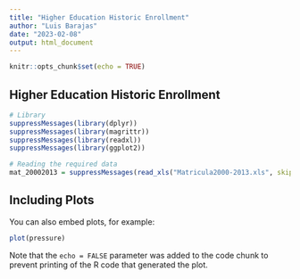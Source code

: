 ```yaml
---
title: "Higher Education Historic Enrollment"
author: "Luis Barajas"
date: "2023-02-08"
output: html_document
---
```


```r
knitr::opts_chunk$set(echo = TRUE)
```

## Higher Education Historic Enrollment


```r
# Library
suppressMessages(library(dplyr))
suppressMessages(library(magrittr))
suppressMessages(library(readxl))
suppressMessages(library(ggplot2))
```


```r
# Reading the required data
mat_20002013 = suppressMessages(read_xls("Matricula2000-2013.xls", skip = 6))


```




## Including Plots

You can also embed plots, for example:

```r
plot(pressure)
```

Note that the `echo = FALSE` parameter was added to the code chunk to prevent printing of the R code that generated the plot.

